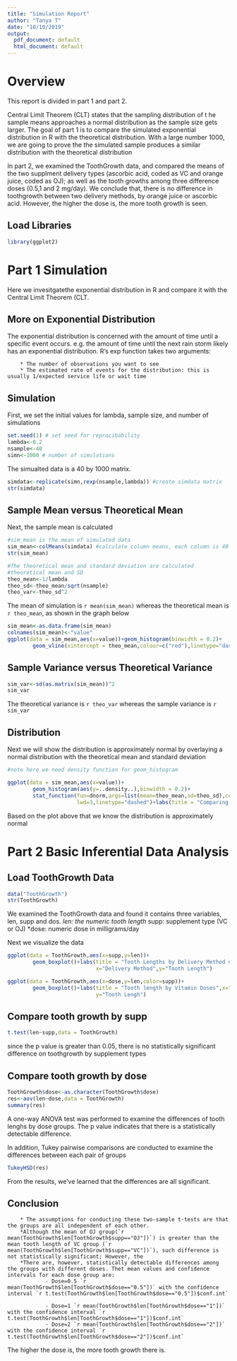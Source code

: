 ---
title: "Simulation Report"
author: "Tanya T"
date: "10/10/2019"
output:
  pdf_document: default
  html_document: default
---
# Overview

This report is divided in part 1 and part 2. 

Central Limit Theorem (CLT) states that the sampling distribution of t he sample means approaches a normal distribution as the sample size gets larger. The goal of part 1 is to compare the simulated exponential distribution in R with the theoretical distribution. With a large number 1000, we are going to prove the the simulated sample produces a similar distribution with the theoretical distribution 

In part 2, we examined the ToothGrowth data, and compared the means of the two supplment delivery types (ascorbic acid, coded as VC and orange juice, coded as OJ); as well as the tooth growths among three difference doses (0.5,1 and 2 mg/day). We conclude that, there is no difference in toothgrowth between two delivery methods, by orange juice or ascorbic acid. However, the higher the dose is, the more tooth growth is seen. 

## Load Libraries
```{r}
library(ggplot2)

```


# Part 1 Simulation

Here we invesitgatethe exponential distribution in R and compare it with the Central Limit Theorem (CLT. 

## More on Exponential Distribution

The exponential distribution is concerned with the amount of time until a specific event occurs. e.g. the amount of time until the next rain storm likely has an exponential distribution. R's exp function takes two arguments: 

        * The number of observations you want to see 
        * The estimated rate of events for the distribution: this is usually 1/expected service life or wait time

## Simulation

First, we set the initial values for lambda, sample size, and number of simulations

```{r setup}
set.seed(1) # set seed for reprocibability
lambda<-0.2
nsample<-40
simn<-1000 # number of simulations
```
The simualted data is a 40 by 1000 matrix. 

```{r simdata}
simdata<-replicate(simn,rexp(nsample,lambda)) #create simdata matrix 
str(simdata)
```

## Sample Mean versus Theoretical Mean 

Next, the sample mean is calculated
```{r}
#sim_mean is the mean of simulated data
sim_mean<-colMeans(simdata) #calculate column means, each column is 40 samples 
str(sim_mean)

#The theoretical mean and standard deviation are calculated 
#theoretical mean and SD
theo_mean<-1/lambda
theo_sd<-theo_mean/sqrt(nsample)
theo_var<-theo_sd^2
```
The mean of simulation is `r mean(sim_mean)` whereas the theoretical mean is `r theo_mean`, as shown in the graph below

```{r compmean}
sim_mean<-as.data.frame(sim_mean)
colnames(sim_mean)<-"value"
ggplot(data = sim_mean,aes(x=value))+geom_histogram(binwidth = 0.2)+
        geom_vline(xintercept = theo_mean,colour=c("red"),linetype="dashed")+labs(title="Comapring Sample Mean Distributions and the Theoretical Mean",x="Mean Values",y="Frequency")

```


## Sample Variance versus Theoretical Variance
```{r}
sim_var<-sd(as.matrix(sim_mean))^2
sim_var
```

The theoretical variance is `r theo_var` whereas the sample variance is `r sim_var`


## Distribution

Next we will show the distribution is approximately normal by overlaying a normal distribution with the theoretical mean and standard deviation
```{r}
#note here we need density function for geom_histogram

ggplot(data = sim_mean,aes(x=value))+
        geom_histogram(aes(y=..density..),binwidth = 0.2)+ 
        stat_function(fun=dnorm,args=list(mean=theo_mean,sd=theo_sd),color="green",
                      lwd=3,linetype="dashed")+labs(title = "Comparing the Sample Distribution with the Normal Density Curve",xlab="Mean Values")


```

Based on the plot above that we know the distribution is approximately normal

# Part 2 Basic Inferential Data Analysis

## Load ToothGrowth Data
```{r}
data("ToothGrowth")
str(ToothGrowth)
```

We examined the ToothGrowth data and found it contains three variables, len, supp and dos. 
        *len: the numeric tooth length 
        *supp: supplement type (VC or OJ)
        *dose: numeric dose in milligrams/day 


Next we visualize the data 
```{r}
ggplot(data = ToothGrowth,aes(x=supp,y=len))+
        geom_boxplot()+labs(title = "Tooth Lengths by Delivery Method of Vitamin C",
                            x="Delivery Method",y="Tooth Length")
```


```{r}
ggplot(data = ToothGrowth,aes(x=dose,y=len,color=supp))+
        geom_boxplot()+labs(title = "Tooth length by Vitamin Doses",x="Dose (mg/day)",
                            y="Tooth Lengh")
```

## Compare tooth growth by supp
```{r}
t.test(len~supp,data = ToothGrowth)
```
since the p value is greater than 0.05, there is no statistically significant difference on toothgrowth by supplement types

## Compare tooth growth by dose 
```{r}
ToothGrowth$dose<-as.character(ToothGrowth$dose)
res<-aov(len~dose,data = ToothGrowth)
summary(res)
```
A one-way ANOVA test was performed to examine the differences of tooth lenghs by dose groups. The p value indicates that there is a statistically detectable difference. 

In addition, Tukey pairwise comparisons are conducted to examine the differences between each pair of groups 

```{r}
TukeyHSD(res)
```
From the results, we've learned that the differences are all significant. 

## Conclusion

        * The assumptions for conducting these two-sample t-tests are that the groups are all independent of each other. 
        *Although the mean of OJ group(`r mean(ToothGrowth$len[ToothGrowth$supp=="OJ"])`) is greater than the mean tooth length of VC group (`r mean(ToothGrowth$len[ToothGrowth$supp=="VC"])`), such difference is not statistically significant; However, the 
        *There are, however, statistically detectable differences among the groups with different doses. Thet mean values and confidence intervals for each dose group are: 
                - Dose=0.5 `r mean(ToothGrowth$len[ToothGrowth$dose=="0.5"])` with the confidence interval `r t.test(ToothGrowth$len[ToothGrowth$dose=="0.5"])$conf.int`
               
                - Dose=1 `r mean(ToothGrowth$len[ToothGrowth$dose=="1"])` with the confidence interval `r t.test(ToothGrowth$len[ToothGrowth$dose=="1"])$conf.int`
                - Dose=2 `r mean(ToothGrowth$len[ToothGrowth$dose=="2"])` with the confidence interval `r t.test(ToothGrowth$len[ToothGrowth$dose=="2"])$conf.int`

The higher the dose is, the more tooth growth there is. 



